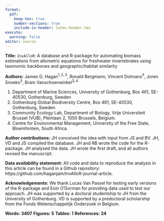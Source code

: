 ```yaml
---
format:
  pdf:
    keep-tex: true
    number-sections: true
    include-in-header: latex-header.tex
execute:
  warning: false
editor: source
---
```


**Title:** `InvAlloR`: A database and R-package for automating biomass estimations from allometric equations for freshwater invertebrates using taxonomic backbones and geographic/habitat similarity

**Authors:** James G. Hagan$^{1, 2, 3}$, Ronald Bergmann, Vincent Dolmans$^{3}$, Joren Snoeks$^{3}$, Bram Vanschoenwinkel$^{3, 4}$

1.  Department of Marine Sciences, University of Gothenburg, Box 461, SE-40530, Gothenburg, Sweden
2.  Gothenburg Global Biodiversity Centre, Box 461, SE-40530, Gothenburg, Sweden
3.  Community Ecology Lab, Department of Biology, Vrije Universiteit Brussel (VUB), Pleinlaan 2, 1050 Brussels, Belgium.
4.  Centre for Environmental Management, University of the Free State, Bloemfontein, South Africa.

**Author contributions:** JH conceived the idea with input from JS and BV. JH, VD and JS compiled the database. JH and RB wrote the code for the R-package. JH analysed the data. JH wrote the first draft, and all authors revised the manuscript.

**Data availability statement:** All code and data to reproduce the analysis in this article can be found in a Github repository: https://github.com/haganjam/InvAlloR-journal-article.

**Acknowledgements:** We thank Lucas Van Passel for testing early versions of the R-package and Eoin O'Gorman for providing data used to test our approach. JH was supported by a doctoral studentship to JH from the University of Gothenburg. VD is supported by a predoctoral scholarship from the Fonds Wetenschappelijk Onderzoek in Belgium.

**Words: 3407** 
**Figures: 5** 
**Tables: 1** 
**References: 24**
